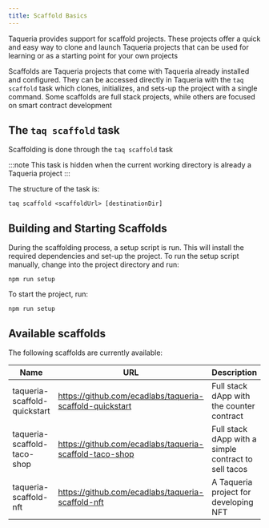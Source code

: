 ```yaml
---
title: Scaffold Basics
---
```


Taqueria provides support for scaffold projects. These projects offer a quick and easy way to clone and launch Taqueria projects that can be used for learning or as a starting point for your own projects

Scaffolds are Taqueria projects that come with Taqueria already installed and configured. They can be accessed directly in Taqueria with the `taq scaffold` task which clones, initializes, and sets-up the project with a single command. Some scaffolds are full stack projects, while others are focused on smart contract development

## The `taq scaffold` task

Scaffolding is done through the `taq scaffold` task 

:::note
This task is hidden when the current working directory is already a Taqueria project
:::

The structure of the task is:

```shell
taq scaffold <scaffoldUrl> [destinationDir]
```

## Building and Starting Scaffolds

During the scaffolding process, a setup script is run. This will install the required dependencies and set-up the project. To run the setup script manually, change into the project directory and run:

```shell
npm run setup
```

To start the project, run:

```shell
npm run setup
```

## Available scaffolds

The following scaffolds are currently available:

| Name                         | URL                                                      | Description                                            |
|------------------------------|----------------------------------------------------------|--------------------------------------------------------|
| taqueria-scaffold-quickstart | https://github.com/ecadlabs/taqueria-scaffold-quickstart | Full stack dApp with the counter contract              |
| taqueria-scaffold-taco-shop  | https://github.com/ecadlabs/taqueria-scaffold-taco-shop  | Full stack dApp with a simple contract to sell tacos   |
| taqueria-scaffold-nft        | https://github.com/ecadlabs/taqueria-scaffold-nft        | A Taqueria project for developing NFT                  |